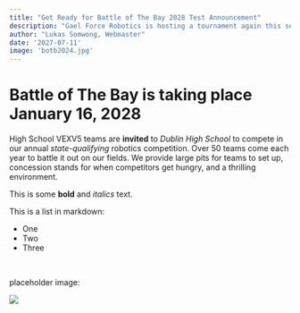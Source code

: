 ```yaml
---
title: "Get Ready for Battle of The Bay 2028 Test Announcement"
description: "Gael Force Robotics is hosting a tournament again this season, but with a twist!"
author: "Lukas Somwong, Webmaster"
date: '2027-07-11'
image: 'botb2024.jpg'
---
```


# Battle of The Bay is taking place January 16, 2028

High School VEXV5 teams are **invited** to _Dublin High School_ to compete in our annual _state-qualifying_ robotics competition. Over 50 teams come
each year to battle it out on our fields. We provide large pits for teams to set up, concession stands for when competitors get hungry, and a thrilling
environment.

This is some **bold** and _italics_ text.

This is a list in markdown:

- One
- Two
- Three

<br />

placeholder image:

<Image src="/atikshsize.jpg" />
